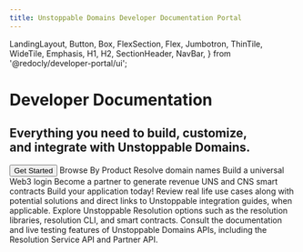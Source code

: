 ```yaml
---
title: Unstoppable Domains Developer Documentation Portal
---
```


  LandingLayout,
  Button,
  Box,
  FlexSection,
  Flex,
  Jumbotron,
  ThinTile,
  WideTile,
  Emphasis,
  H1,
  H2,
  SectionHeader,
  NavBar,
} from '@redocly/developer-portal/ui';



<NavBar location={props.location} standalone={false} />

<Jumbotron className="padding-top-bottom-20">
  <H1 className="margin-top-bottom-20">Developer Documentation</H1>
  <H2 className="margin-top-bottom-20">Everything you need to build, customize, <br/>and integrate with Unstoppable Domains.</H2>
  <Flex p={20} justifyContent="center">
     <Button variant="contained" size="xlarge" color="primary" to="getting-started/index.md">
      Get Started
    </Button>
  </Flex>
</Jumbotron>
<Box my={25}>
  <SectionHeader className="margin-top-bottom-30 padding-top-bottom-10">
    <Emphasis>Browse By Product</Emphasis>
  </SectionHeader>
  <FlexSection justifyContent="space-around" flexWrap="wrap">
    <WideTile to="developer-toolkit/index.md" header="Resolution" className="margin-top-bottom-20">
        Resolve domain names
    </WideTile>
    <WideTile to="login-with-unstoppable/index.md" header="Identity" className="margin-top-bottom-20">
        Build a universal Web3 login
    </WideTile>
    <WideTile to="partner/index.md" header="Partner API" className="margin-top-bottom-20">
        Become a partner to generate revenue
    </WideTile>
    <WideTile to="smart-contracts/overview/uns-architecture-overview.md" header="Smart Contracts" className="margin-top-bottom-20">
        UNS and CNS smart contracts
    </WideTile>
  </FlexSection>
  <SectionHeader className="margin-top-bottom-30">
    Build your <Emphasis> application </Emphasis> today!
  </SectionHeader>
  <FlexSection justifyContent="space-around" flexWrap="wrap" className="padding-top-bottom-20">
    <ThinTile to="use-cases/index.mdx" icon={usecase} header="Use Cases">
        Review real life use cases along with potential solutions and
        direct links to Unstoppable integration guides, when applicable.
    </ThinTile>
    <ThinTile to="developer-toolkit/index.md" icon={toolkit} header="Unstoppable Resolution">
        Explore Unstoppable Resolution options such as the resolution libraries,
        resolution CLI, and smart contracts.
    </ThinTile>
    <ThinTile to="openapi/resolution.page.yaml" icon={apiref} header="API Reference">
        Consult the documentation and live testing features of Unstoppable Domains APIs,
        including the Resolution Service API and Partner API.
    </ThinTile>
  </FlexSection>
  <FlexSection justifyContent="space-around" flexWrap="wrap">
    <DeveloperSurvey/>
  </FlexSection>
</Box>
